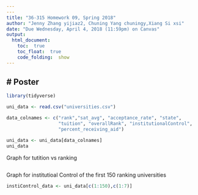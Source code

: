```yaml
---
---
title: "36-315 Homework 09, Spring 2018"
author: "Jenny Zhang yijiaz2, Chuning Yang chuningy,Xiang Si xsi"
date: "Due Wednesday, April 4, 2018 (11:59pm) on Canvas"
output: 
  html_document:
    toc:  true
    toc_float:  true
    code_folding:  show
---
```


#  Poster
---

```r
library(tidyverse)
```
```r
uni_data <- read.csv("universities.csv")

data_colnames <- c("rank","sat_avg", "acceptance_rate", "state",
                   "tuition", "overallRank", "institutionalControl",
                   "percent_receiving_aid")

uni_data <- uni_data[data_colnames]
uni_data
```



Graph for tutition vs ranking
```r


```

Graph for institutioal Control of the first 150 ranking universities
```r
instiControl_data <- uni_data[c(1:150),c(1:7)]


```